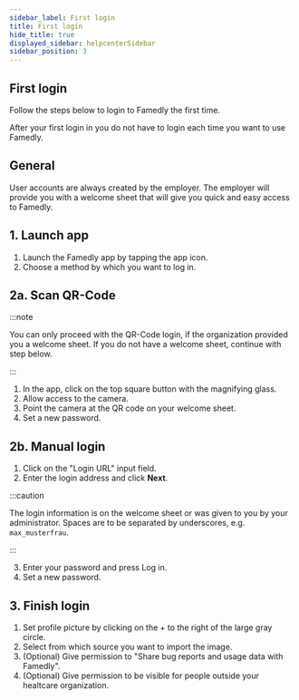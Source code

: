```yaml
---
sidebar_label: First login
title: First login
hide_title: true
displayed_sidebar: helpcenterSidebar
sidebar_position: 3
---
```



<div class="hero hero--primary">
  <div class="container">
    <h2 class="hero__title">First login</h2>
    <p class="hero__subtitle">Follow the steps below to login to Famedly the first time.</p>
    <p>After your first login in you do not have to login each time you want to use Famedly.</p>
  </div>
</div>

## General

User accounts are always created by the employer. The employer will provide you with a welcome sheet that will give you quick and easy access to Famedly.

## 1. Launch app

1. Launch the Famedly app by tapping the app icon.
2. Choose a method by which you want to log in.

## 2a. Scan QR-Code

:::note

You can only proceed with the QR-Code login, if the organization provided you a welcome sheet. If you do not have a welcome sheet, continue with step below.

:::

1. In the app, click on the top square button with the magnifying glass.
2. Allow access to the camera.
3. Point the camera at the QR code on your welcome sheet.
4. Set a new password.

## 2b. Manual login

1. Click on the "Login URL" input field.
2. Enter the login address and click **Next**.

:::caution

The login information is on the welcome sheet or was given to you by your administrator. Spaces are to be separated by underscores, e.g. `max_musterfrau`.

:::

3. Enter your password and press Log in.
4. Set a new password.

## 3. Finish login

1. Set profile picture by clicking on the + to the right of the large gray circle.
2. Select from which source you want to import the image.
3. (Optional) Give permission to "Share bug reports and usage data with Famedly".
4. (Optional) Give permission to be visible for people outside your healtcare organization.

